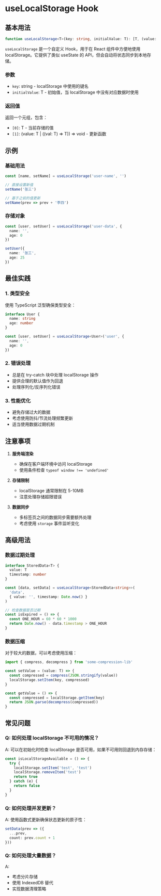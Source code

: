 # useLocalStorage Hook

## 基本用法

```typescript
function useLocalStorage<T>(key: string, initialValue: T): [T, (value: T | ((val: T) => T)) => void]
```

`useLocalStorage` 是一个自定义 Hook，用于在 React 组件中方便地使用 localStorage。它提供了类似 useState 的 API，但会自动将状态同步到本地存储。

### 参数

- `key`: string - localStorage 中使用的键名
- `initialValue`: T - 初始值，当 localStorage 中没有对应数据时使用

### 返回值

返回一个元组，包含：

- `[0]`: T - 当前存储的值
- `[1]`: (value: T | ((val: T) => T)) => void - 更新函数

## 示例

### 基础用法

```typescript
const [name, setName] = useLocalStorage('user-name', '')

// 直接设置新值
setName('张三')

// 基于之前的值更新
setName(prev => prev + '李四')
```

### 存储对象

```typescript
const [user, setUser] = useLocalStorage('user-data', {
  name: '',
  age: 0
})

setUser({
  name: '张三',
  age: 25
})
```

## 最佳实践

### 1. 类型安全

使用 TypeScript 泛型确保类型安全：

```typescript
interface User {
  name: string
  age: number
}

const [user, setUser] = useLocalStorage<User>('user', {
  name: '',
  age: 0
})
```

### 2. 错误处理

- 总是在 try-catch 块中处理 localStorage 操作
- 提供合理的默认值作为回退
- 处理序列化/反序列化错误

### 3. 性能优化

- 避免存储过大的数据
- 考虑使用防抖/节流处理频繁更新
- 适当使用数据过期机制

## 注意事项

1. **服务端渲染**
   - 确保在客户端环境中访问 localStorage
   - 使用条件检查 `typeof window !== 'undefined'`

2. **存储限制**
   - localStorage 通常限制在 5-10MB
   - 注意处理存储超限错误

3. **数据同步**
   - 多标签页之间的数据同步需要额外处理
   - 考虑使用 `storage` 事件监听变化

## 高级用法

### 数据过期处理

```typescript
interface StoredData<T> {
  value: T
  timestamp: number
}

const [data, setData] = useLocalStorage<StoredData<string>>(
  'data',
  { value: '', timestamp: Date.now() }
)

// 检查数据是否过期
const isExpired = () => {
  const ONE_HOUR = 60 * 60 * 1000
  return Date.now() - data.timestamp > ONE_HOUR
}
```

### 数据压缩

对于较大的数据，可以考虑使用压缩：

```typescript
import { compress, decompress } from 'some-compression-lib'

const setValue = (value: T) => {
  const compressed = compress(JSON.stringify(value))
  localStorage.setItem(key, compressed)
}

const getValue = () => {
  const compressed = localStorage.getItem(key)
  return JSON.parse(decompress(compressed))
}
```

## 常见问题

### Q: 如何处理 localStorage 不可用的情况？

A: 可以在初始化时检查 localStorage 是否可用，如果不可用则回退到内存存储：

```typescript
const isLocalStorageAvailable = () => {
  try {
    localStorage.setItem('test', 'test')
    localStorage.removeItem('test')
    return true
  } catch (e) {
    return false
  }
}
```

### Q: 如何处理并发更新？

A: 使用函数式更新确保状态更新的原子性：

```typescript
setData(prev => ({
  ...prev,
  count: prev.count + 1
}))
```

### Q: 如何处理大量数据？

A: 
- 考虑分片存储
- 使用 IndexedDB 替代
- 实现数据清理策略